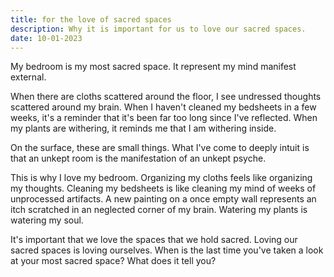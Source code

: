 ```yaml
---
title: for the love of sacred spaces
description: Why it is important for us to love our sacred spaces.
date: 10-01-2023
---
```


My bedroom is my most sacred space.
It represent my mind manifest external.

When there are cloths scattered around the floor, I see undressed thoughts scattered around my brain.
When I haven't cleaned my bedsheets in a few weeks, it's a reminder that it's been far too long since I've reflected.
When my plants are withering, it reminds me that I am withering inside.

On the surface, these are small things.
What I've come to deeply intuit is that an unkept room is the manifestation of an unkept psyche.

This is why I love my bedroom.
Organizing my cloths feels like organizing my thoughts.
Cleaning my bedsheets is like cleaning my mind of weeks of unprocessed artifacts.
A new painting on a once empty wall represents an itch scratched in an neglected corner of my brain.
Watering my plants is watering my soul.

It's important that we love the spaces that we hold sacred.
Loving our sacred spaces is loving ourselves.
When is the last time you've taken a look at your most sacred space?
What does it tell you?

